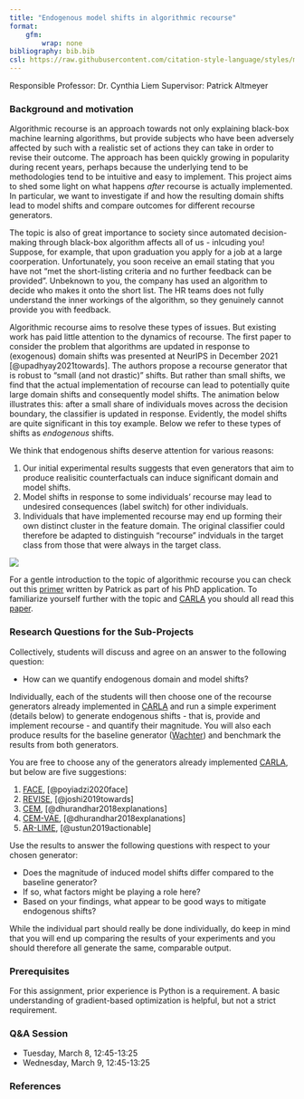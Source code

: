 ```yaml
---
title: "Endogenous model shifts in algorithmic recourse"
format: 
    gfm:
        wrap: none
bibliography: bib.bib
csl: https://raw.githubusercontent.com/citation-style-language/styles/master/elsevier-vancouver.csl
---
```


Responsible Professor: Dr. Cynthia Liem
Supervisor: Patrick Altmeyer

### Background and motivation

Algorithmic recourse is an approach towards not only explaining black-box machine learning algorithms, but provide subjects 
who have been adversely affected by such with a realistic set of actions they can take in order to revise their outcome. 
The approach has been quickly growing in popularity during recent years, perhaps because the underlying tend to be methodologies tend to be intuitive and easy to implement. This project aims to shed some light on what happens *after* recourse is actually implemented. In particular, we want to investigate if and how the resulting domain shifts lead to model shifts and compare outcomes for different recourse generators. 

The topic is also of great importance to society since automated decision-making through black-box algorithm affects all of us - inlcuding you! Suppose, for example, that upon graduation you apply for a job at a large coorperation. Unfortunately, you soon receive an email stating that you have not "met the short-listing criteria and no further feedback can be provided". Unbeknown to you, the company has used an algorithm to decide who makes it onto the short list. The HR teams does not fully understand the inner workings of the algorithm, so they genuinely cannot provide you with feedback. 

Algorithmic recourse aims to resolve these types of issues. But existing work has paid little attention to the dynamics of 
recourse. The first paper to consider the problem that algorithms are updated in response to (exogenous) domain shifts was presented at NeurIPS in December 2021 [@upadhyay2021towards]. The authors propose a recourse generator that is robust to "small (and not drastic)" shifts. But rather than small shifts, we find that the actual implementation of recourse can lead to potentially quite large domain shifts and consequently model shifts. The animation below illustrates this: after a small share of individuals moves across the decision boundary, the classifier is updated in response. Evidently, the model shifts are quite significant in this toy example. Below we refer to these types of shifts as *endogenous* shifts.

We think that endogenous shifts deserve attention for various reasons:

1. Our initial experimental results suggests that even generators that aim to produce realisitic counterfactuals can induce significant domain and model shifts.
2. Model shifts in response to some individuals' recourse may lead to undesired consequences (label switch) for other individuals.
3. Individuals that have implemented recourse may end up forming their own distinct cluster in the feature domain. The original classifier could therefore be adapted to distinguish "recourse" indviduals in the target class from those that were always in the target class.  

![](www/model_shifts.gif)

For a gentle introduction to the topic of algorithmic recourse you can check out this [primer](https://towardsdatascience.com/individual-recourse-for-black-box-models-5e9ed1e4b4cc) written by Patrick as part of his PhD application. To familiarize yourself further with the topic and [CARLA](https://github.com/carla-recourse/CARLA) you should all read this [paper](https://arxiv.org/pdf/2108.00783.pdf).

### Research Questions for the Sub-Projects

Collectively, students will discuss and agree on an answer to the following question:

- How can we quantify endogenous domain and model shifts? 

Individually, each of the students will then choose one of the recourse generators already implemented in [CARLA](https://github.com/carla-recourse/CARLA) and run a simple experiment (details below) to generate endogenous shifts - that is, provide and implement recourse - and quantify their magnitude. You will also each produce results for the baseline generator ([Wachter](https://arxiv.org/ftp/arxiv/papers/1711/1711.00399.pdf)) and benchmark the results from both generators.

You are free to choose any of the generators already implemented [CARLA](https://github.com/carla-recourse/CARLA), but below are five suggestions:

1. [FACE](https://arxiv.org/pdf/1909.09369.pdf), [@poyiadzi2020face]
2. [REVISE](https://arxiv.org/pdf/1907.09615.pdf), [@joshi2019towards]
3. [CEM](https://arxiv.org/pdf/1802.07623.pdf), [@dhurandhar2018explanations]
4. [CEM-VAE](https://arxiv.org/pdf/1802.07623.pdf), [@dhurandhar2018explanations]
5. [AR-LIME](https://arxiv.org/pdf/1809.06514.pdf), [@ustun2019actionable]

Use the results to answer the following questions with respect to your chosen generator:

- Does the magnitude of induced model shifts differ compared to the baseline generator? 
- If so, what factors might be playing a role here?
- Based on your findings, what appear to be good ways to mitigate endogenous shifts?

While the individual part should really be done individually, do keep in mind that you will end up comparing the results of your experiments and you should therefore all generate the same, comparable output.

### Prerequisites

For this assignment, prior experience is Python is a requirement. A basic understanding of gradient-based optimization is helpful, but not a strict requirement.

### Q&A Session

- Tuesday, March 8, 12:45-13:25
- Wednesday, March 9, 12:45-13:25

### References
